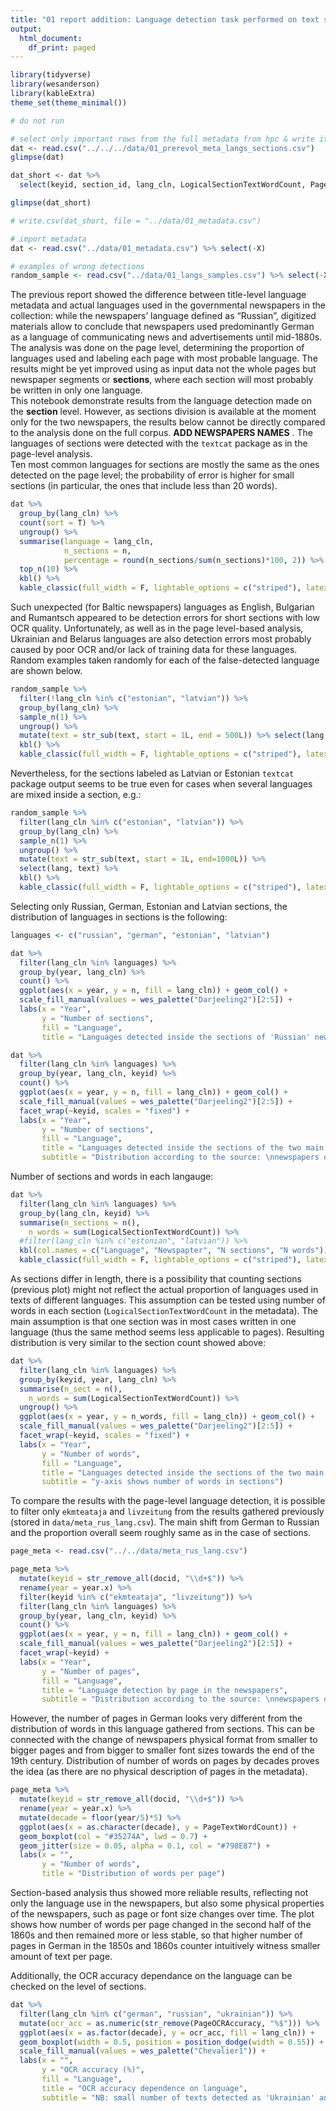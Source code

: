 ```yaml
---
title: "01 report addition: Language detection task performed on text sections"
output:
  html_document:
    df_print: paged
---
```


```r
library(tidyverse)
library(wesanderson)
library(kableExtra)
theme_set(theme_minimal())
```

```r
# do not run

# select only important rows from the full metadata from hpc & write it in the folder
dat <- read.csv("../../../data/01_prerevol_meta_langs_sections.csv")
glimpse(dat)

dat_short <- dat %>% 
  select(keyid, section_id, lang_cln, LogicalSectionTextWordCount, PageOCRAccuracy, year, decade)

glimpse(dat_short)

# write.csv(dat_short, file = "../data/01_metadata.csv")
```

```r
# import metadata
dat <- read.csv("../data/01_metadata.csv") %>% select(-X)

# examples of wrong detections
random_sample <- read.csv("../data/01_langs_samples.csv") %>% select(-X)
```

The previous report showed the difference between title-level language metadata and actual languages used in the governmental newspapers in the collection: while the newspapers' language defined as "Russian", digitized materials allow to conclude that newspapers used predominantly German as a language of communicating news and advertisements until mid-1880s. The analysis was done on the page level, determining the proportion of languages used and labeling each page with most probable language. The results might be yet improved using as input data not the whole pages but newspaper segments or **sections**, where each section will most probably be written in only one language.  
This notebook demonstrate results from the language detection made on the **section** level. However, as sections division is available at the moment only for the two newspapers, the results below cannot be directly compared to the analysis done on the full corpus.  **ADD NEWSPAPERS NAMES** .
The languages of sections were detected with the `textcat` package as in the page-level analysis.  
Ten most common languages for sections are mostly the same as the ones detected on the page level; the probability of error is higher for small sections (in particular, the ones that include less than 20 words).  

```r
dat %>% 
  group_by(lang_cln) %>% 
  count(sort = T) %>% 
  ungroup() %>% 
  summarise(language = lang_cln,
            n_sections = n,
            percentage = round(n_sections/sum(n_sections)*100, 2)) %>% 
  top_n(10) %>% 
  kbl() %>% 
  kable_classic(full_width = F, lightable_options = c("striped"), latex_options="scale_down")
```
  
Such unexpected (for Baltic newspapers) languages as English, Bulgarian and Rumantsch appeared to be detection errors for short sections with low OCR quality. Unfortunately, as well as in the page level-based analysis, Ukrainian and Belarus languages are also detection errors most probably caused by poor OCR and/or lack of training data for these languages. Random examples taken randomly for each of the false-detected language are shown below.
  
```r
random_sample %>% 
  filter(!lang_cln %in% c("estonian", "latvian")) %>% 
  group_by(lang_cln) %>% 
  sample_n(1) %>% 
  ungroup() %>% 
  mutate(text = str_sub(text, start = 1L, end = 500L)) %>% select(lang, text) %>%  
  kbl() %>% 
  kable_classic(full_width = F, lightable_options = c("striped"), latex_options="scale_down")
```
  
Nevertheless, for the sections labeled as Latvian or Estonian `textcat` package output seems to be true even for cases when several languages are mixed inside a section, e.g.:
  
```r
random_sample %>% 
  filter(lang_cln %in% c("estonian", "latvian")) %>% 
  group_by(lang_cln) %>% 
  sample_n(1) %>% 
  ungroup() %>% 
  mutate(text = str_sub(text, start = 1L, end=1000L)) %>% 
  select(lang, text) %>% 
  kbl() %>% 
  kable_classic(full_width = F, lightable_options = c("striped"), latex_options="scale_down")
```
  
Selecting only Russian, German, Estonian and Latvian sections, the distribution of languages in sections is the following:  
```r
languages <- c("russian", "german", "estonian", "latvian")

dat %>% 
  filter(lang_cln %in% languages) %>% 
  group_by(year, lang_cln) %>% 
  count() %>% 
  ggplot(aes(x = year, y = n, fill = lang_cln)) + geom_col() + 
  scale_fill_manual(values = wes_palette("Darjeeling2")[2:5]) + 
  labs(x = "Year", 
       y = "Number of sections",
       fill = "Language", 
       title = "Languages detected inside the sections of 'Russian' newspapers") 

dat %>% 
  filter(lang_cln %in% languages) %>% 
  group_by(year, lang_cln, keyid) %>% 
  count() %>% 
  ggplot(aes(x = year, y = n, fill = lang_cln)) + geom_col() + 
  scale_fill_manual(values = wes_palette("Darjeeling2")[2:5]) + 
  facet_wrap(~keyid, scales = "fixed") + 
  labs(x = "Year", 
       y = "Number of sections",
       fill = "Language", 
       title = "Languages detected inside the sections of the two main 'Russian' newspapers",
       subtitle = "Distribution according to the source: \nnewspapers of the Governorate of Estonia (left) and Livonia (right)") 
```
  
Number of sections and words in each langauge:  
```r
dat %>% 
  filter(lang_cln %in% languages) %>% 
  group_by(lang_cln, keyid) %>% 
  summarise(n_sections = n(),
    n_words = sum(LogicalSectionTextWordCount)) %>% 
  #filter(lang_cln %in% c("estonian", "latvian")) %>% 
  kbl(col.names = c("Language", "Newspapter", "N sections", "N words")) %>% 
  kable_classic(full_width = F, lightable_options = c("striped"), latex_options="scale_down")
```
  
As sections differ in length, there is a possibility that counting sections (previous plot) might not reflect the actual proportion of languages used in texts of different languages. This assumption can be tested using number of words in each section (`LogicalSectionTextWordCount` in the metadata). The main assumption is that one section was in most cases written in one language (thus the same method seems less applicable to pages). Resulting distribution is very similar to the section count showed above:  
```r
dat %>% 
  filter(lang_cln %in% languages) %>% 
  group_by(keyid, year, lang_cln) %>% 
  summarise(n_sect = n(),
    n_words = sum(LogicalSectionTextWordCount)) %>% 
  ungroup() %>% 
  ggplot(aes(x = year, y = n_words, fill = lang_cln)) + geom_col() + 
  scale_fill_manual(values = wes_palette("Darjeeling2")[2:5]) + 
  facet_wrap(~keyid, scales = "fixed") + 
  labs(x = "Year", 
       y = "Number of words",
       fill = "Language", 
       title = "Languages detected inside the sections of the two main 'Russian' newspapers",
       subtitle = "y-axis shows number of words in sections") 

```
  
To compare the results with the page-level language detection, it is possible to filter only `ekmteataja` and `livzeitung` from the results gathered previously (stored in `data/meta_rus_lang.csv`). The main shift from German to Russian and the proportion overall seem roughly same as in the case of sections.  

```r
page_meta <- read.csv("../../data/meta_rus_lang.csv")

page_meta %>% 
  mutate(keyid = str_remove_all(docid, "\\d+$")) %>% 
  rename(year = year.x) %>% 
  filter(keyid %in% c("ekmteataja", "livzeitung")) %>% 
  filter(lang_cln %in% languages) %>% 
  group_by(year, lang_cln, keyid) %>% 
  count() %>% 
  ggplot(aes(x = year, y = n, fill = lang_cln)) + geom_col() + 
  scale_fill_manual(values = wes_palette("Darjeeling2")[2:5]) + 
  facet_wrap(~keyid) + 
  labs(x = "Year", 
       y = "Number of pages",
       fill = "Language", 
       title = "Language detection by page in the newspapers",
       subtitle = "Distribution according to the source: \nnewspapers of the Governorate of Estonia (left) and Livonia (right)") 
```
  
However, the number of pages in German looks very different from the distribution of words in this language gathered from sections. This can be connected with the change of newspapers physical format from smaller to bigger pages and from bigger to smaller font sizes towards the end of the 19th century. Distribution of number of words on pages by decades proves the idea (as there are no physical description of pages in the metadata).
  
```r
page_meta %>% 
  mutate(keyid = str_remove_all(docid, "\\d+$")) %>% 
  rename(year = year.x) %>% 
  mutate(decade = floor(year/5)*5) %>% 
  ggplot(aes(x = as.character(decade), y = PageTextWordCount)) + 
  geom_boxplot(col = "#35274A", lwd = 0.7) + 
  geom_jitter(size = 0.05, alpha = 0.1, col = "#798E87") + 
  labs(x = "",
       y = "Number of words", 
       title = "Distribution of words per page")
```

Section-based analysis thus showed more reliable results, reflecting not only the language use in the newspapers, but also some physical properties of the newspapers, such as page or font size changes over time. The plot shows how number of words per page changed in the second half of the 1860s and then remained more or less stable, so that higher number of pages in German in the 1850s and 1860s counter intuitively witness smaller amount of text per page.


Additionally, the OCR accuracy dependance on the language can be checked on the level of sections.  
```r

dat %>% 
  filter(lang_cln %in% c("german", "russian", "ukrainian")) %>% 
  mutate(ocr_acc = as.numeric(str_remove(PageOCRAccuracy, "%$"))) %>% 
  ggplot(aes(x = as.factor(decade), y = ocr_acc, fill = lang_cln)) + 
  geom_boxplot(width = 0.5, position = position_dodge(width = 0.55)) + 
  scale_fill_manual(values = wes_palette("Chevalier1")) + 
  labs(x = "", 
       y = "OCR accuracy (%)",
       fill = "Language", 
       title = "OCR accuracy dependence on language",
       subtitle = "NB: small number of texts detected as 'Ukrainian' and as 'German' after 1880s")
```

